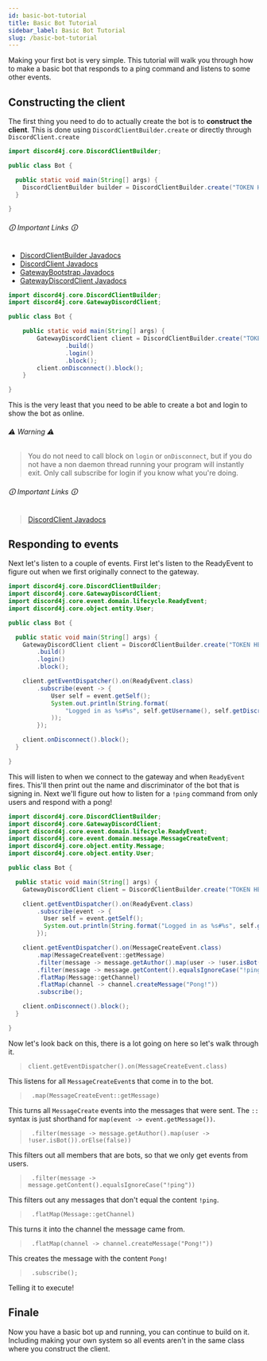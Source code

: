 ```yaml
---
id: basic-bot-tutorial
title: Basic Bot Tutorial
sidebar_label: Basic Bot Tutorial
slug: /basic-bot-tutorial
---
```


Making your first bot is very simple. This tutorial will walk you through how to make a basic bot that responds to a ping command and listens to some other events.

## Constructing the client

The first thing you need to do to actually create the bot is to **construct the client**. This is done using `DiscordClientBuilder.create` or directly through `DiscordClient.create`

```java
import discord4j.core.DiscordClientBuilder;

public class Bot {

  public static void main(String[] args) {
    DiscordClientBuilder builder = DiscordClientBuilder.create("TOKEN HERE");
  }

}
```

###### 🛈 Important Links 🛈

- [DiscordClientBuilder Javadocs](https://www.javadoc.io/doc/com.discord4j/discord4j-core/latest/discord4j/core/DiscordClientBuilder.html)
- [DiscordClient Javadocs](https://www.javadoc.io/doc/com.discord4j/discord4j-core/latest/discord4j/core/DiscordClient.html)
- [GatewayBootstrap Javadocs](https://www.javadoc.io/static/com.discord4j/discord4j-core/latest/discord4j/core/shard/GatewayBootstrap.html)
- [GatewayDiscordClient Javadocs](https://www.javadoc.io/static/com.discord4j/discord4j-core/latest/discord4j/core/GatewayDiscordClient.html)

```java
import discord4j.core.DiscordClientBuilder;
import discord4j.core.GatewayDiscordClient;

public class Bot {

    public static void main(String[] args) {
        GatewayDiscordClient client = DiscordClientBuilder.create("TOKEN HERE")
                .build()
                .login()
                .block();
        client.onDisconnect().block();
    }

}
```

This is the very least that you need to be able to create a bot and login to show the bot as online.

###### ⚠️ Warning ⚠️

> You do not need to call block on `login` or `onDisconnect`, but if you do not have a non daemon thread running your program will instantly exit. Only call subscribe for login if you know what you're doing.

###### 🛈 Important Links 🛈

> [DiscordClient Javadocs](https://www.javadoc.io/doc/com.discord4j/discord4j-core/latest/discord4j/core/DiscordClient.html)

## Responding to events

Next let's listen to a couple of events. First let's listen to the ReadyEvent to figure out when we first originally connect to the gateway.

```java
import discord4j.core.DiscordClientBuilder;
import discord4j.core.GatewayDiscordClient;
import discord4j.core.event.domain.lifecycle.ReadyEvent;
import discord4j.core.object.entity.User;

public class Bot {

  public static void main(String[] args) {
    GatewayDiscordClient client = DiscordClientBuilder.create("TOKEN HERE")
        .build()
        .login()
        .block();

    client.getEventDispatcher().on(ReadyEvent.class)
        .subscribe(event -> {
            User self = event.getSelf();
            System.out.println(String.format(
                "Logged in as %s#%s", self.getUsername(), self.getDiscriminator()
            ));
        });

    client.onDisconnect().block();
  }

}
```

This will listen to when we connect to the gateway and when `ReadyEvent` fires. This'll then print out the name and discriminator of the bot that is signing in. Next we'll figure out how to listen for a `!ping` command from only users and respond with a pong!

```java
import discord4j.core.DiscordClientBuilder;
import discord4j.core.GatewayDiscordClient;
import discord4j.core.event.domain.lifecycle.ReadyEvent;
import discord4j.core.event.domain.message.MessageCreateEvent;
import discord4j.core.object.entity.Message;
import discord4j.core.object.entity.User;

public class Bot {

  public static void main(String[] args) {
    GatewayDiscordClient client = DiscordClientBuilder.create("TOKEN HERE").build().login().block();

    client.getEventDispatcher().on(ReadyEvent.class)
        .subscribe(event -> {
          User self = event.getSelf();
          System.out.println(String.format("Logged in as %s#%s", self.getUsername(), self.getDiscriminator()));
        });

    client.getEventDispatcher().on(MessageCreateEvent.class)
        .map(MessageCreateEvent::getMessage)
        .filter(message -> message.getAuthor().map(user -> !user.isBot()).orElse(false))
        .filter(message -> message.getContent().equalsIgnoreCase("!ping"))
        .flatMap(Message::getChannel)
        .flatMap(channel -> channel.createMessage("Pong!"))
        .subscribe();

    client.onDisconnect().block();
  }

}
```

Now let's look back on this, there is a lot going on here so let's walk through it.

> `client.getEventDispatcher().on(MessageCreateEvent.class)`

This listens for all `MessageCreateEvent`s that come in to the bot.

> ` .map(MessageCreateEvent::getMessage)`

This turns all `MessageCreate` events into the messages that were sent. The `::` syntax is just shorthand for `map(event -> event.getMessage())`.

> ` .filter(message -> message.getAuthor().map(user -> !user.isBot()).orElse(false))`

This filters out all members that are bots, so that we only get events from users.

> ` .filter(message -> message.getContent().equalsIgnoreCase("!ping"))`

This filters out any messages that don't equal the content `!ping`.

> ` .flatMap(Message::getChannel)`

This turns it into the channel the message came from.

> ` .flatMap(channel -> channel.createMessage("Pong!"))`

This creates the message with the content `Pong!`

> ` .subscribe();`

Telling it to execute!

## Finale

Now you have a basic bot up and running, you can continue to build on it. Including making your own system so all events aren't in the same class where you construct the client.
